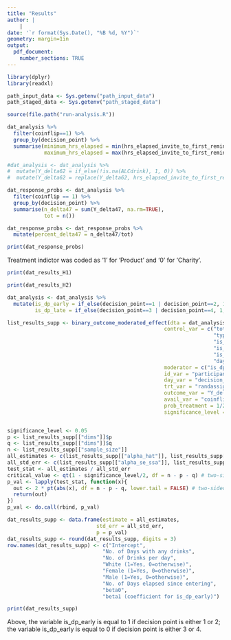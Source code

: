 ```yaml
---
title: "Results"
author: |
    |
date: '`r format(Sys.Date(), "%B %d, %Y")`'
geometry: margin=1in
output: 
  pdf_document:
    number_sections: TRUE
---
```


```r
library(dplyr)
library(readxl)

path_input_data <- Sys.getenv("path_input_data")
path_staged_data <- Sys.getenv("path_staged_data")

source(file.path("run-analysis.R"))
```

```r
dat_analysis %>%
  filter(coinflip==1) %>%
  group_by(decision_point) %>%
  summarise(minimum_hrs_elapsed = min(hrs_elapsed_invite_to_first_reminder, na.rm=TRUE),
            maximum_hrs_elapsed = max(hrs_elapsed_invite_to_first_reminder, na.rm=TRUE))
```

\newpage

```r
#dat_analysis <- dat_analysis %>%
#  mutate(Y_delta62 = if_else(!is.na(ALCdrink), 1, 0)) %>%
#  mutate(Y_delta62 = replace(Y_delta62, hrs_elapsed_invite_to_first_reminder>62, 0))

dat_response_probs <- dat_analysis %>%
  filter(coinflip == 1) %>%
  group_by(decision_point) %>%
  summarise(n_delta47 = sum(Y_delta47, na.rm=TRUE),
            tot = n())

dat_response_probs <- dat_response_probs %>%
  mutate(percent_delta47 = n_delta47/tot)

print(dat_response_probs)
```


\newpage

Treatment indictor was coded as '1' for 'Product' and '0' for 'Charity'.

```r
print(dat_results_H1)
```

```r
print(dat_results_H2)
```



\newpage

```r
dat_analysis <- dat_analysis %>%
  mutate(is_dp_early = if_else(decision_point==1 | decision_point==2, 1, 0),
         is_dp_late = if_else(decision_point==3 | decision_point==4, 1, 0))
```


```r
list_results_supp <- binary_outcome_moderated_effect(dta = dat_analysis, 
                                                   control_var = c("tot_days_with_any_drinks", 
                                                                   "typical_num_drinks_per_day", 
                                                                   "is_white",
                                                                   "is_female", 
                                                                   "is_male", 
                                                                   "days_elapsed_since_entering"),
                                                   moderator = c("is_dp_early"),
                                                   id_var = "participant_id",
                                                   day_var = "decision_point",
                                                   trt_var = "randassign_invite",
                                                   outcome_var = "Y_delta47",
                                                   avail_var = "coinflip",
                                                   prob_treatment = 1/2,
                                                   significance_level = 0.05)


significance_level <- 0.05
p <- list_results_supp[["dims"]]$p
q <- list_results_supp[["dims"]]$q
n <- list_results_supp[["sample_size"]]
all_estimates <- c(list_results_supp[["alpha_hat"]], list_results_supp[["beta_hat"]])
all_std_err <- c(list_results_supp[["alpha_se_ssa"]], list_results_supp[["beta_se_ssa"]])
test_stat <- all_estimates / all_std_err
critical_value <- qt(1 - significance_level/2, df = n - p - q) # two-sided
p_val <- lapply(test_stat, function(x){
  out <- 2 * pt(abs(x), df = n - p - q, lower.tail = FALSE) # two-sided
  return(out)
})
p_val <- do.call(rbind, p_val)

dat_results_supp <- data.frame(estimate = all_estimates,
                             std_err = all_std_err,
                             p = p_val)
dat_results_supp <- round(dat_results_supp, digits = 3)
row.names(dat_results_supp) <- c("Intercept", 
                               "No. of Days with any drinks", 
                               "No. of Drinks per day", 
                               "White (1=Yes, 0=otherwise)", 
                               "Female (1=Yes, 0=otherwise)",
                               "Male (1=Yes, 0=otherwise)",
                               "No. of Days elapsed since entering",
                               "beta0",
                               "beta1 (coefficient for is_dp_early)")
```


```r
print(dat_results_supp)
```


Above, the variable is_dp_early is equal to 1 if decision point is either 1 or 2; the variable is_dp_early is equal to 0 if decision point is either 3 or 4. 
















